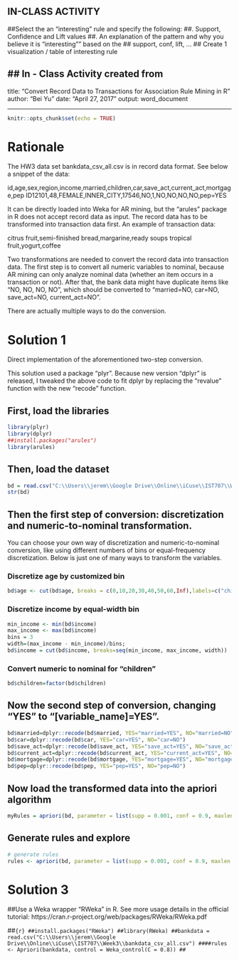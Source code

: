 ## IN-CLASS ACTIVITY
##Select the an "interesting" rule and specify the following:
##. Support, Confidence and Lift values
##. An explanation of the pattern and why you believe it is "interesting"" based on the
## support, conf, lift, ... 
## Create 1 visualization / table of interesting rule


## In - Class Activity created from 
---
title: "Convert Record Data to Transactions for Association Rule Mining in R"
author: "Bei Yu"
date: "April 27, 2017"
output: word_document

---

```r
knitr::opts_chunk$set(echo = TRUE)
```
# Rationale
The HW3 data set bankdata_csv_all.csv is in record data format. See below a snippet of the data:

id,age,sex,region,income,married,children,car,save_act,current_act,mortgage,pep
ID12101,48,FEMALE,INNER_CITY,17546,NO,1,NO,NO,NO,NO,pep=YES

It can be directly loaded into Weka for AR mining, but the "arules" package in R does not accept record data as input. The record data has to be transformed into transaction data first. An example of transaction data:

citrus fruit,semi-finished bread,margarine,ready soups
tropical fruit,yogurt,coffee

Two transformations are needed to convert the record data into transaction data. The first step is to convert all numeric variables to nominal, because AR mining can only analyze nominal data (whether an item occurs in a transaction or not). After that, the bank data might have duplicate items like "NO, NO, NO, NO", which should be converted to "married=NO, car=NO, save_act=NO, current_act=NO". 

There are actually multiple ways to do the conversion. 

# Solution 1

Direct implementation of the aforementioned two-step conversion. 

This solution used a package "plyr". Because new version "dplyr" is released, I tweaked the above code to fit dplyr by replacing the "revalue" function with the new "recode" function.

## First, load the libraries
```r
library(plyr)
library(dplyr)
##install.packages("arules")
library(arules)
```

## Then, load the dataset
```r
bd = read.csv("C:\\Users\\jerem\\Google Drive\\Online\\iCuse\\IST707\\Week3\\bankdata_csv_all.csv")
str(bd)
```

## Then the first step of conversion: discretization and numeric-to-nominal transformation. 

You can choose your own way of discretization and numeric-to-nominal conversion, like using different numbers of bins or equal-frequency discretization. Below is just one of many ways to transform the variables.

### Discretize age by customized bin

```r
bd$age <- cut(bd$age, breaks = c(0,10,20,30,40,50,60,Inf),labels=c("child","teens","twenties","thirties","fourties","fifties","old"))
```

### Discretize income by equal-width bin

```r
min_income <- min(bd$income)
max_income <- max(bd$income)
bins = 3 
width=(max_income - min_income)/bins;
bd$income = cut(bd$income, breaks=seq(min_income, max_income, width))
```

### Convert numeric to nominal for "children"

```r
bd$children=factor(bd$children)
```

## Now the second step of conversion, changing "YES" to "[variable_name]=YES".

```r
bd$married=dplyr::recode(bd$married, YES="married=YES", NO="married=NO")
bd$car=dplyr::recode(bd$car, YES="car=YES", NO="car=NO")
bd$save_act=dplyr::recode(bd$save_act, YES="save_act=YES", NO="save_act=NO")
bd$current_act=dplyr::recode(bd$current_act, YES="current_act=YES", NO="current_act=NO")
bd$mortgage=dplyr::recode(bd$mortgage, YES="mortgage=YES", NO="mortgage=NO")
bd$pep=dplyr::recode(bd$pep, YES="pep=YES", NO="pep=NO")
```

## Now load the transformed data into the apriori algorithm 

```r
myRules = apriori(bd, parameter = list(supp = 0.001, conf = 0.9, maxlen = 3))
```


## Generate rules and explore

```r
# generate rules
rules <- apriori(bd, parameter = list(supp = 0.001, conf = 0.9, maxlen = 3))
```

# Solution 3

##Use a Weka wrapper "RWeka" in R. See more usage details in the official tutorial: https://cran.r-project.org/web/packages/RWeka/RWeka.pdf

##```{r}
##install.packages("RWeka")
##library(RWeka)
##bankdata = read.csv("C:\\Users\\jerem\\Google Drive\\Online\\iCuse\\IST707\\Week3\\bankdata_csv_all.csv")
####rules <- Apriori(bankdata, control = Weka_control(C = 0.8))
##```


